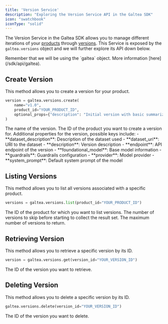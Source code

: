 ```yaml
---
title: 'Version Service'
description: "Exploring the Version Service API in the Galtea SDK"
icon: "swatchbook"
iconType: "solid"
---
```


The Version Service in the Galtea SDK allows you to manage different iterations of your [products](/concepts/product) through [versions](/concepts/product/version).
This Service is exposed by the `galtea.versions` object and we will further explore its API down below.

<Info>
  Remember that we will be using the `galtea` object. More information [here](/sdk/api/galtea).
</Info>

## Create Version

This method allows you to create a version for your product.

```python
version = galtea.versions.create(
    name="v1.0",
    product_id="YOUR_PRODUCT_ID",
    optional_props={"description": "Initial version with basic summarization capabilities"}
)
```

<ResponseField name="name" type="string" required>
  The name of the version.
</ResponseField>

<ResponseField name="product_id" type="string" required>
  The ID of the product you want to create a version for.
</ResponseField>


<ResponseField name="optional_props" type="dict[str, str]">
  Additional properties for the version, possible keys include:
    - **dataset_description**: Description of the dataset used
    - **dataset_uri**: URI to the dataset
    - **description**: Version description
    - **endpoint**: API endpoint of the version
    - **foundational_model**: Base model information
    - **guardrails**: Guardrails configuration
    - **provider**: Model provider
    - **system_prompt**: Default system prompt of the model
</ResponseField>

## Listing Versions

This method allows you to list all versions associated with a specific product.

```python
versions = galtea.versions.list(product_id="YOUR_PRODUCT_ID")
```

<ResponseField name="product_id" type="string" required>
  The ID of the product for which you want to list versions.
</ResponseField>

<ResponseField name="offset" type="int">
  The number of versions to skip before starting to collect the result set.
</ResponseField>

<ResponseField name="limit" type="int">
  The maximum number of versions to return.
</ResponseField>

## Retrieving Version

This method allows you to retrieve a specific version by its ID.

```python
version = galtea.versions.get(version_id="YOUR_VERSION_ID")
```

<ResponseField name="version_id" type="string" required>
  The ID of the version you want to retrieve.
</ResponseField>


## Deleting Version

This method allows you to delete a specific version by its ID.

```python
galtea.versions.delete(version_id="YOUR_VERSION_ID")
```

<ResponseField name="version_id" type="string" required>
  The ID of the version you want to delete.
</ResponseField>

